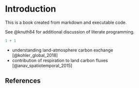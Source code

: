# Introduction

This is a book created from markdown and executable code.

See @knuth84 for additional discussion of literate programming.

```r
1 + 1
```

 - understanding land-atmosphere carbon exchange [@kohler_global_2018]
 - contribution of respiration to land carbon fluxes [@anav_spatiotemporal_2015]


\newpage

## References

::: {#refs}
:::
